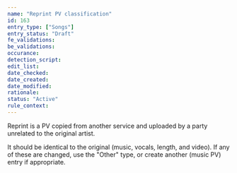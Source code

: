 ```yaml
---
name: "Reprint PV classification"
id: 163
entry_type: ["Songs"]
entry_status: "Draft"
fe_validations:
be_validations:
occurance:
detection_script:
edit_list:
date_checked:
date_created:
date_modified:
rationale:
status: "Active"
rule_context:
---
```

Reprint is a PV copied from another service and uploaded by a party unrelated to the original artist.

It should be identical to the original (music, vocals, length, and video). If any of these are changed, use the "Other" type, or create another (music PV) entry if appropriate.
